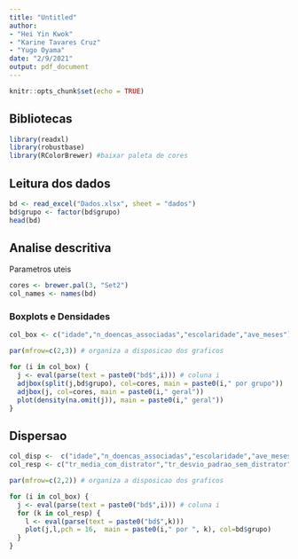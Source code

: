 ```yaml
---
title: "Untitled"
author:
- "Hei Yin Kwok"
- "Karine Tavares Cruz"
- "Yugo Oyama"
date: "2/9/2021"
output: pdf_document
---
```




```r
knitr::opts_chunk$set(echo = TRUE)
```

## Bibliotecas
```r
library(readxl)
library(robustbase)
library(RColorBrewer) #baixar paleta de cores

```


## Leitura dos dados
```r
bd <- read_excel("Dados.xlsx", sheet = "dados")
bd$grupo <- factor(bd$grupo)
head(bd)
```

## Analise descritiva

Parametros uteis
```r
cores <- brewer.pal(3, "Set2")
col_names <- names(bd)

```


### Boxplots e Densidades
```r
col_box <- c("idade","n_doencas_associadas","escolaridade","ave_meses") # colunas que serao feitos boxplots

par(mfrow=c(2,3)) # organiza a disposicao dos graficos

for (i in col_box) {
  j <- eval(parse(text = paste0("bd$",i))) # coluna i
  adjbox(split(j,bd$grupo), col=cores, main = paste0(i," por grupo"))
  adjbox(j, col=cores, main = paste0(i," geral"))
  plot(density(na.omit(j)), main = paste0(i," geral"))
}

```

## Dispersao
```r
col_disp <-  c("idade","n_doencas_associadas","escolaridade","ave_meses") # colunas que serao feitas grafico de dispersao
col_resp <- c("tr_media_com_distrator","tr_desvio_padrao_sem_distrator") # colunas com variaveis resposta

par(mfrow=c(2,2)) # organiza a disposicao dos graficos

for (i in col_box) {
  j <- eval(parse(text = paste0("bd$",i))) # coluna i
  for (k in col_resp) {
    l <- eval(parse(text = paste0("bd$",k)))
    plot(j,l,pch = 16,  main = paste0(i," por ", k), col=bd$grupo)  
  }
}
```

